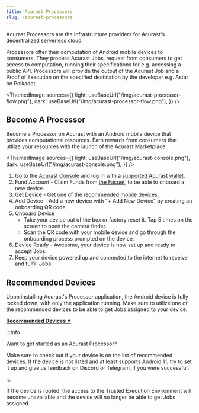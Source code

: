 ```yaml
---
title: Acurast Processors
slug: /acurast-processors
---
```



Acurast Processors are the infrastructure providers for Acurast's decentralized serverless cloud.

Processors offer their computation of Android mobile devices to consumers. They process Acurast Jobs, request from consumers to get access to computation, running their specifications for e.g. accessing a public API. Processors will provide the output of the Acurast Job and a Proof of Execution on the specified destination by the developer e.g. Astar on Polkadot.

<ThemedImage
  sources={{
    light: useBaseUrl("/img/acurast-processor-flow.png"),
    dark: useBaseUrl("/img/acurast-processor-flow.png"),
  }}
/>

## Become A Processor

Become a Processor on Acurast with an Android mobile device that provides computational resources. Earn rewards from consumers that utilize your resources with the launch of the Acurast Marketplace.

<div class="padding-vert--md"></div>

<ThemedImage
  sources={{
    light: useBaseUrl("/img/acurast-console.png"),
    dark: useBaseUrl("/img/acurast-console.png"),
  }}
/>

1. Go to the [Acurast Console](https://console.acurast.com/) and log in with a [supported Acurast wallet](/wallets).
1. Fund Account - Claim Funds from [the Facuet](https://faucet.acurast.com/), to be able to onboard a new device.
1. Get Device - Get one of the [recommended mobile devices](#recommended-devices).
1. Add Device - Add a new device with "+ Add New Device" by creating an onboarding QR code.
1. Onboard Device
   - Take your device out of the box or factory reset it. Tap 5 times on the screen to open the camera finder.
   - Scan the QR code with your mobile device and go through the onboarding process prompted on the device.
1. Device Ready - Awesome, your device is now set up and ready to accept Jobs.
1. Keep your device powered up and connected to the internet to receive and fulfill Jobs.

## Recommended Devices

Upon installing Acurast's Processor application, the Android device is fully locked down, with only the application running. Make sure to utilize one of the recommended devices to be able to get Jobs assigned to your device.

**[Recommended Devices ↗](https://docs.google.com/spreadsheets/d/1ZvzmMVey4CM2tuif_zJfWiIxH1qkgA-l7BNJMw4vh54/edit#gid=1844886586)**

:::info

Want to get started as an Acurast Processor?

Make sure to check out if your device is on the list of recommended devices. If the device is not listed and at least supports Android 11, try to set it up and give us feedback on Discord or Telegram, if you were successful.

:::

If the device is rooted, the access to the Trusted Execution Environment will become unavailable and the device will no longer be able to get Jobs assigned.
